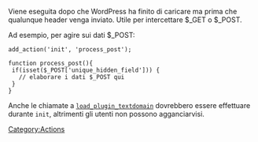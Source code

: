 {{Languages|
{{en|Plugin_API/Action_Reference/init}}
{{it|API dei plugin/Riferimento azioni/init}}
}}

Viene eseguita dopo che WordPress ha finito di caricare ma prima che qualunque header venga inviato. Utile per intercettare $_GET o $_POST.

Ad esempio, per agire sui dati $_POST:<pre>add_action('init', 'process_post');

function process_post(){
 if(isset($_POST['unique_hidden_field'])) {
   // elaborare i dati $_POST qui
 }
}
</pre>

Anche le chiamate a [[it:Riferimento_funzioni/load_plugin_textdomain|<tt>load_plugin_textdomain</tt>]] dovrebbero essere effettuare durante <tt>init</tt>, altrimenti gli utenti non possono agganciarvisi.

{{Stub}}
[[Category:Actions]]